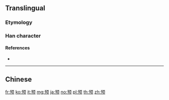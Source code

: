 {{character info/new}}
{{also|預}}
==Translingual==

===Etymology===
{{Han simp|預|f=頁|t=页}}

===Han character===
{{Han char|rn=181|rad=页|as=04|sn=10|four=|canj=NNMBO|ids=⿰予页}}

====References====
* {{Han ref|kx=1410.451|hdz=74363.110|uh=9884|ud=39044}}

----

==Chinese==
{{zh-see|預}}

[[fr:预]]
[[ko:预]]
[[it:预]]
[[mg:预]]
[[ja:预]]
[[no:预]]
[[pl:预]]
[[th:预]]
[[zh:预]]